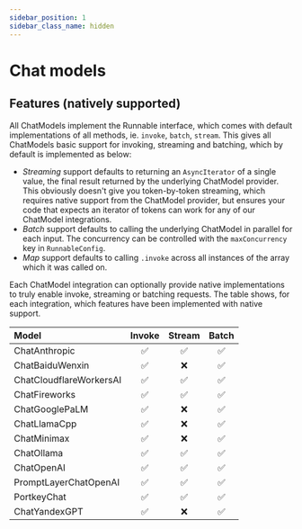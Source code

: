 ```yaml
---
sidebar_position: 1
sidebar_class_name: hidden
---
```


# Chat models

<!-- This file is autogenerated. Do not edit directly. -->
<!-- See `scripts/model-docs.table.js` for details -->

## Features (natively supported)

All ChatModels implement the Runnable interface, which comes with default implementations of all methods, ie. `invoke`, `batch`, `stream`. This gives all ChatModels basic support for invoking, streaming and batching, which by default is implemented as below:

- _Streaming_ support defaults to returning an `AsyncIterator` of a single value, the final result returned by the underlying ChatModel provider. This obviously doesn't give you token-by-token streaming, which requires native support from the ChatModel provider, but ensures your code that expects an iterator of tokens can work for any of our ChatModel integrations.
- _Batch_ support defaults to calling the underlying ChatModel in parallel for each input. The concurrency can be controlled with the `maxConcurrency` key in `RunnableConfig`.
- _Map_ support defaults to calling `.invoke` across all instances of the array which it was called on.

Each ChatModel integration can optionally provide native implementations to truly enable invoke, streaming or batching requests. The table shows, for each integration, which features have been implemented with native support.



| Model | Invoke | Stream | Batch |
| :--- | :---: | :---: | :---: |
| ChatAnthropic | ✅ | ✅ | ✅ |
| ChatBaiduWenxin | ✅ | ❌ | ✅ |
| ChatCloudflareWorkersAI | ✅ | ✅ | ✅ |
| ChatFireworks | ✅ | ✅ | ✅ |
| ChatGooglePaLM | ✅ | ❌ | ✅ |
| ChatLlamaCpp | ✅ | ❌ | ✅ |
| ChatMinimax | ✅ | ❌ | ✅ |
| ChatOllama | ✅ | ✅ | ✅ |
| ChatOpenAI | ✅ | ✅ | ✅ |
| PromptLayerChatOpenAI | ✅ | ✅ | ✅ |
| PortkeyChat | ✅ | ✅ | ✅ |
| ChatYandexGPT | ✅ | ❌ | ✅ |